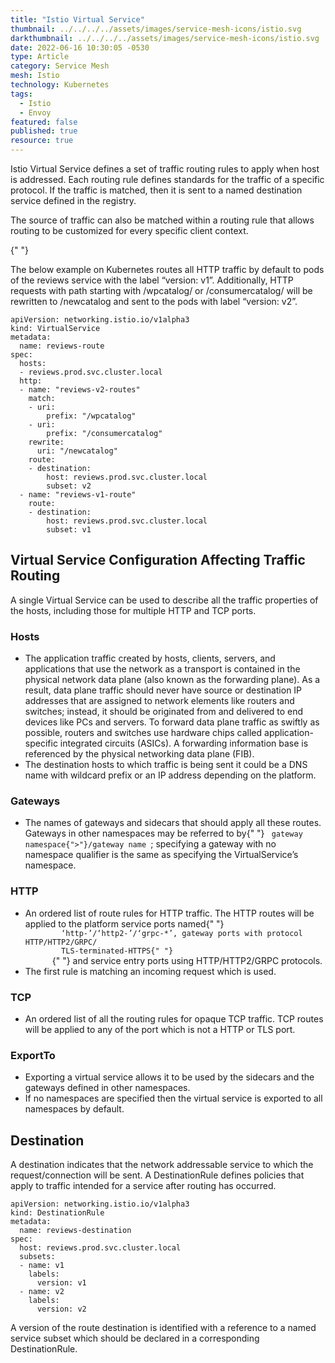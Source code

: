 ```yaml
---
title: "Istio Virtual Service"
thumbnail: ../../../../assets/images/service-mesh-icons/istio.svg
darkthumbnail: ../../../../assets/images/service-mesh-icons/istio.svg
date: 2022-06-16 10:30:05 -0530
type: Article
category: Service Mesh
mesh: Istio
technology: Kubernetes
tags:
  - Istio
  - Envoy
featured: false
published: true
resource: true
---
```


<ResourcesWrapper>

<p>
  Istio Virtual Service defines a set of traffic routing rules to apply when
  host is addressed. Each routing rule defines standards for the traffic of a
  specific protocol. If the traffic is matched, then it is sent to a named
  destination service defined in the registry.
</p>

<p>
  The source of traffic can also be matched within a routing rule that allows
  routing to be customized for every specific client context.
</p>
{" "}

<div className="fact-left">
  <p>
    The below example on Kubernetes routes all HTTP traffic by default to pods
    of the reviews service with the label “version: v1”. Additionally, HTTP
    requests with path starting with /wpcatalog/ or /consumercatalog/ will be
    rewritten to /newcatalog and sent to the pods with label “version: v2”.
  </p>
</div>

```
apiVersion: networking.istio.io/v1alpha3
kind: VirtualService
metadata:
  name: reviews-route
spec:
  hosts:
  - reviews.prod.svc.cluster.local
  http:
  - name: "reviews-v2-routes"
    match:
    - uri:
        prefix: "/wpcatalog"
    - uri:
        prefix: "/consumercatalog"
    rewrite:
      uri: "/newcatalog"
    route:
    - destination:
        host: reviews.prod.svc.cluster.local
        subset: v2
  - name: "reviews-v1-route"
    route:
    - destination:
        host: reviews.prod.svc.cluster.local
        subset: v1

```

<h2>Virtual Service Configuration Affecting Traffic Routing </h2>

<p>
  A single Virtual Service can be used to describe all the traffic properties of
  the hosts, including those for multiple HTTP and TCP ports.
</p>

<div>
  <h3>Hosts</h3>
  <ul>
    <li>
      The application traffic created by hosts, clients, servers, and
      applications that use the network as a transport is contained in the
      physical network data plane (also known as the forwarding plane). As a
      result, data plane traffic should never have source or destination IP
      addresses that are assigned to network elements like routers and switches;
      instead, it should be originated from and delivered to end devices like
      PCs and servers. To forward data plane traffic as swiftly as possible,
      routers and switches use hardware chips called application-specific
      integrated circuits (ASICs). A forwarding information base is referenced
      by the physical networking data plane (FIB).
    </li>
    <li>
      The destination hosts to which traffic is being sent it could be a DNS
      name with wildcard prefix or an IP address depending on the platform.
    </li>
  </ul>
</div>

<div>
  <h3>Gateways</h3>
  <ul>
    <li>
      The names of gateways and sidecars that should apply all these routes.
      Gateways in other namespaces may be referred to by{" "}
      <code> gateway namespace{">"}/gateway name </code>; specifying a gateway with
      no namespace qualifier is the same as specifying the VirtualService’s
      namespace.
    </li>
  </ul>
</div>

<div>
  <h3>HTTP</h3>
  <ul>
    <li>
      An ordered list of route rules for HTTP traffic. The HTTP routes will be
      applied to the platform service ports named{" "}
      <code>
        ‘http-’/‘http2-’/‘grpc-*’, gateway ports with protocol HTTP/HTTP2/GRPC/
        TLS-terminated-HTTPS{" "}
      </code>
      {" "}
      and service entry ports using HTTP/HTTP2/GRPC protocols.
    </li>
    <li>The first rule is matching an incoming request which is used.</li>
  </ul>
</div>

<div>
  <h3>TCP</h3>
  <ul>
    <li>
      An ordered list of all the routing rules for opaque TCP traffic. TCP
      routes will be applied to any of the port which is not a HTTP or TLS port.
    </li>
  </ul>
</div>

<div>
  <h3>ExportTo</h3>
  <ul>
    <li>
      Exporting a virtual service allows it to be used by the sidecars and the
      gateways defined in other namespaces.
    </li>
    <li>
      If no namespaces are specified then the virtual service is exported to all
      namespaces by default.
    </li>
  </ul>
</div>

<h2>Destination</h2>

<p>
  A destination indicates that the network addressable service to which the
  request/connection will be sent. A DestinationRule defines policies that apply
  to traffic intended for a service after routing has occurred.
</p>

```
apiVersion: networking.istio.io/v1alpha3
kind: DestinationRule
metadata:
  name: reviews-destination
spec:
  host: reviews.prod.svc.cluster.local
  subsets:
  - name: v1
    labels:
      version: v1
  - name: v2
    labels:
      version: v2

```

<div className="fact-left">
  <p>
    A version of the route destination is identified with a reference to a named
    service subset which should be declared in a corresponding DestinationRule.
  </p>
</div>

</ResourcesWrapper>
